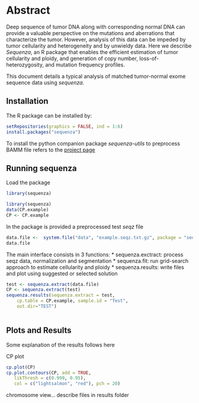 \VignetteEngine{knitr::knitr}
\VignetteIndexEntry{Sequenza user guide}


# Abstract

Deep sequence of tumor DNA along with corresponding normal DNA can provide a
valuable perspective on the mutations and aberrations that characterize the
tumor. However, analysis of this data can be impeded by tumor cellularity and
heterogeneity and by unwieldy data. Here we describe *Sequenza*, an R package
that enables the efficient estimation of tumor cellularity and ploidy, and
generation of copy number, loss-of-heterozygosity, and mutation frequency
profiles. 

This document details a typical analysis of matched tumor-normal exome sequence
data using *sequenza*.

## Installation

The R package can be installed by:

```r
setRepositories(graphics = FALSE, ind = 1:6)
install.packages("sequenza")
```

To install the python companion package *sequenza-utils* to preprocess BAMM
file refers to the [project page](http://somehthing)


## Running sequenza

Load the package
```r
library(sequenza)
```
```r
library(sequenza)
data(CP.example)
CP <- CP.example
```
In the package is provided a preprocessed test *seqz* file

```r
data.file <-  system.file("data", "example.seqz.txt.gz", package = "sequenza")
data.file
```

The main interface consists in 3 functions:
  * sequenza.exctract: process seqz data, normalization and segmentation
  * sequenza.fit: run grid-search approach to estimate cellularity and ploidy
  * sequenza.results: write files and plot using suggested or selected solution

```r
test <- sequenza.extract(data.file)
CP <- sequenza.extract(test)
sequenza.results(sequenza.extract = test,
    cp.table = CP.example, sample.id = "Test",
    out.dir="TEST")
    
```

## Plots and Results

Some explanation of the results follows here


CP plot
```r
cp.plot(CP)
cp.plot.contours(CP, add = TRUE,
   likThresh = c(0.999, 0.95),
   col = c("lightsalmon", "red"), pch = 20)
```

chromosome view...
describe files in results folder

